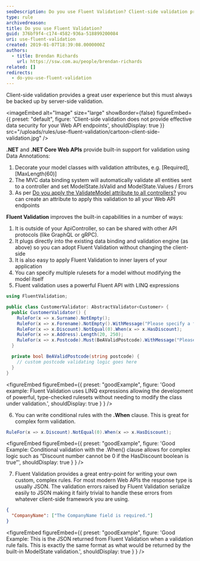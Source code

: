 ```yaml
---
seoDescription: Do you use Fluent Validation? Client-side validation provides a great user experience but must always be backed up by server-side validation. .NET and .NET Core Web APIs provide built-in support for validation using Data Annotations.
type: rule
archivedreason:
title: Do you use Fluent Validation?
guid: 376bf9f4-c174-4582-936a-518899200084
uri: use-fluent-validation
created: 2019-01-07T18:39:08.0000000Z
authors:
  - title: Brendan Richards
    url: https://ssw.com.au/people/brendan-richards
related: []
redirects:
  - do-you-use-fluent-validation
---
```


Client-side validation provides a great user experience but this must always be backed up by server-side validation.

<imageEmbed
  alt="Image"
  size="large"
  showBorder={false}
  figureEmbed={{
    preset: "default",
    figure: 'Client-side validation does not provide effective data security for your Web API endpoints',
    shouldDisplay: true
  }}
  src="/uploads/rules/use-fluent-validation/cartoon-client-side-validation.jpg"
/>

**.NET** and **.NET Core Web APIs** provide built-in support for validation using Data Annotations:

1. Decorate your model classes with validation attributes, e.g. [Required], [MaxLength(60)]
2. The MVC data binding system will automatically validate all entities sent to a controller and set ModelState.IsValid and ModelState.Values / Errors
3. As per [Do you apply the ValidateModel attribute to all controllers?](/do-you-apply-the-validatemodel-attribute-to-all-controllers) you can create an attribute to apply this validation to all your Web API endpoints

**Fluent Validation** improves the built-in capabilities in a number of ways:

1. It is outside of your ApiController, so can be shared with other API protocols (like GraphQL or gRPC).
2. It plugs directly into the existing data binding and validation engine (as above) so you can adopt Fluent Validation without changing the client-side
3. It is also easy to apply Fluent Validation to inner layers of your application
4. You can specify multiple rulesets for a model without modifying the model itself
5. Fluent validation uses a powerful Fluent API with LINQ expressions

```cs
using FluentValidation;

public class CustomerValidator: AbstractValidator<Customer> {
  public CustomerValidator() {
    RuleFor(x => x.Surname).NotEmpty();
    RuleFor(x => x.Forename).NotEmpty().WithMessage("Please specify a first name");
    RuleFor(x => x.Discount).NotEqual(0).When(x => x.HasDiscount);
    RuleFor(x => x.Address).Length(20, 250);
    RuleFor(x => x.Postcode).Must(BeAValidPostcode).WithMessage("Please specify a valid postcode");
  }

  private bool BeAValidPostcode(string postcode) {
    // custom postcode validating logic goes here
  }
}
```

<figureEmbed figureEmbed={{
  preset: "goodExample",
  figure: 'Good example: Fluent Validation uses LINQ expressions allowing the development of powerful, type-checked rulesets without needing to modify the class under validation.',
  shouldDisplay: true
} } />


6. You can write conditional rules with the **.When** clause. This is great for complex form validation.

```cs
RuleFor(x => x.Discount).NotEqual(0).When(x => x.HasDiscount);
```

<figureEmbed figureEmbed={{
  preset: "goodExample",
  figure: 'Good Example: Conditional validation with the .When() clause allows for complex logic such as “Discount number cannot be 0 if the HasDiscount boolean is true”',
  shouldDisplay: true
} } />


7. Fluent Validation provides a great entry-point for writing your own custom, complex rules. For most modern Web APIs the response type is usually JSON. The validation errors raised by Fluent Validation serialize easily to JSON making it fairly trivial to handle these errors from whatever client-side framework you are using.

```json
{
  "CompanyName": ["The CompanyName field is required."]
}
```

<figureEmbed figureEmbed={{
  preset: "goodExample",
  figure: 'Good Example: This is the JSON returned from Fluent Validation when a validation rule fails. This is exactly the same format as what would be returned by the built-in ModelState validation.',
  shouldDisplay: true
} } />
